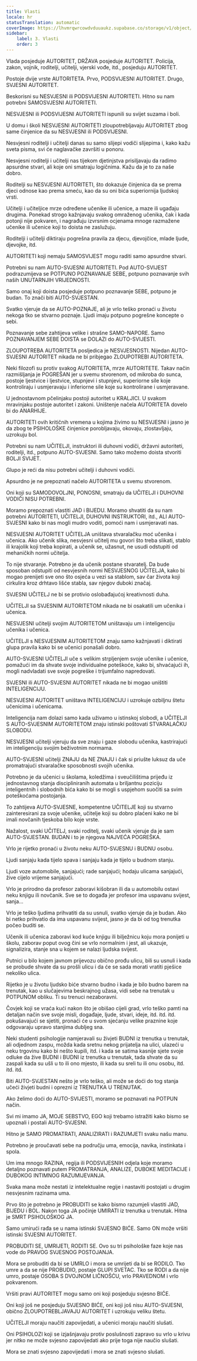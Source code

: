 ```yaml
---
title: Vlasti
locale: hr
statusTranslation: automatic
coverImage: https://lhvmrqwrcowdvduuaukz.supabase.co/storage/v1/object/public/strapi-uploads/small_cover-educacion-fundamental.webp-2d51a7828a2b1309555be27f7e2a61a0.webp
sidebar:
    label: 3. Vlasti
    order: 3
---
```

Vlada posjeduje AUTORITET, DRŽAVA posjeduje AUTORITET. Policija, zakon, vojnik, roditelji, učitelji, vjerski vođe, itd., posjeduju AUTORITET.

Postoje dvije vrste AUTORITETA. Prvo, PODSVIJESNI AUTORITET. Drugo, SVJESNI AUTORITET.

Beskorisni su NESVJESNI ili PODSVIJESNI AUTORITETI. Hitno su nam potrebni SAMOSVJESNI AUTORITETI.

NESVJESNI ili PODSVIJESNI AUTORITETI ispunili su svijet suzama i boli.

U domu i školi NESVJESNI AUTORITETI zloupotrebljavaju AUTORITET zbog same činjenice da su NESVJESNI ili PODSVIJESNI.

Nesvjesni roditelji i učitelji danas su samo slijepi vodiči slijepima i, kako kažu sveta pisma, svi će naglavačke završiti u ponoru.

Nesvjesni roditelji i učitelji nas tijekom djetinjstva prisiljavaju da radimo apsurdne stvari, ali koje oni smatraju logičnima. Kažu da je to za naše dobro.

Roditelji su NESVJESNI AUTORITETI, što dokazuje činjenica da se prema djeci odnose kao prema smeću, kao da su oni bića superiornija ljudskoj vrsti.

Učitelji i učiteljice mrze određene učenike ili učenice, a maze ili ugađaju drugima. Ponekad strogo kažnjavaju svakog omraženog učenika, čak i kada potonji nije pokvaren, i nagrađuju izvrsnim ocjenama mnoge razmažene učenike ili učenice koji to doista ne zaslužuju.

Roditelji i učitelji diktiraju pogrešna pravila za djecu, djevojčice, mlade ljude, djevojke, itd.

AUTORITETI koji nemaju SAMOSVIJEST mogu raditi samo apsurdne stvari.

Potrebni su nam AUTO-SVJESNI AUTORITETI. Pod AUTO-SVIJEST podrazumijeva se POTPUNO POZNAVANJE SEBE, potpuno poznavanje svih naših UNUTARNJIH VRIJEDNOSTI.

Samo onaj koji doista posjeduje potpuno poznavanje SEBE, potpuno je budan. To znači biti AUTO-SVJESTAN.

Svatko vjeruje da se AUTO-POZNAJE, ali je vrlo teško pronaći u životu nekoga tko se stvarno poznaje. Ljudi imaju potpuno pogrešne koncepte o sebi.

Poznavanje sebe zahtijeva velike i strašne SAMO-NAPORE. Samo POZNAVANJEM SEBE DOISTA se DOLAZI do AUTO-SVIJESTI.

ZLOUPOTREBA AUTORITETA posljedica je NESVJESNOSTI. Nijedan AUTO-SVJESNI AUTORITET nikada ne bi pribjegao ZLOUPOTREBI AUTORITETA.

Neki filozofi su protiv svakog AUTORITETA, mrze AUTORITETE. Takav način razmišljanja je POGREŠAN jer u svemu stvorenom, od mikroba do sunca, postoje ljestvice i ljestvice, stupnjevi i stupnjevi, superiorne sile koje kontroliraju i usmjeravaju i inferiorne sile koje su kontrolirane i usmjeravane.

U jednostavnom pčelinjaku postoji autoritet u KRALJICI. U svakom mravinjaku postoje autoritet i zakoni. Uništenje načela AUTORITETA dovelo bi do ANARHIJE.

AUTORITETI ovih kritičnih vremena u kojima živimo su NESVJESNI i jasno je da zbog te PSIHOLOŠKE činjenice porobljavaju, okovaju, zlostavljaju, uzrokuju bol.

Potrebni su nam UČITELJI, instruktori ili duhovni vodiči, državni autoriteti, roditelji, itd., potpuno AUTO-SVJESNI. Samo tako možemo doista stvoriti BOLJI SVIJET.

Glupo je reći da nisu potrebni učitelji i duhovni vodiči.

Apsurdno je ne prepoznati načelo AUTORITETA u svemu stvorenom.

Oni koji su SAMODOVOLJNI, PONOSNI, smatraju da UČITELJI i DUHOVNI VODIČI NISU POTREBNI.

Moramo prepoznati vlastiti JAD i BIJEDU. Moramo shvatiti da su nam potrebni AUTORITETI, UČITELJI, DUHOVNI INSTRUKTORI, itd., ALI AUTO-SVJESNI kako bi nas mogli mudro voditi, pomoći nam i usmjeravati nas.

NESVJESNI AUTORITET UČITELJA uništava stvaralačku moć učenika i učenica. Ako učenik slika, nesvjesni učitelj mu govori što treba slikati, stablo ili krajolik koji treba kopirati, a učenik se, užasnut, ne usudi odstupiti od mehaničkih normi učitelja.

To nije stvaranje. Potrebno je da učenik postane stvaratelj. Da bude sposoban odstupiti od nesvjesnih normi NESVJESNOG UČITELJA, kako bi mogao prenijeti sve ono što osjeća u vezi sa stablom, sav čar života koji cirkulira kroz drhtavo lišće stabla, sav njegov duboki značaj.

SVJESNI UČITELJ ne bi se protivio oslobađajućoj kreativnosti duha.

UČITELJI sa SVJESNIM AUTORITETOM nikada ne bi osakatili um učenika i učenica.

NESVJESNI učitelji svojim AUTORITETOM uništavaju um i inteligenciju učenika i učenica.

UČITELJI s NESVJESNIM AUTORITETOM znaju samo kažnjavati i diktirati glupa pravila kako bi se učenici ponašali dobro.

AUTO-SVJESNI UČITELJI uče s velikim strpljenjem svoje učenike i učenice, pomažući im da shvate svoje individualne poteškoće, kako bi, shvaćajući ih, mogli nadvladati sve svoje pogreške i trijumfalno napredovati.

SVJESNI ili AUTO-SVJESNI AUTORITET nikada ne bi mogao uništiti INTELIGENCIJU.

NESVJESNI AUTORITET uništava INTELIGENCIJU i uzrokuje ozbiljnu štetu učenicima i učenicama.

Inteligencija nam dolazi samo kada uživamo u istinskoj slobodi, a UČITELJI S AUTO-SVJESNIM AUTORITETOM znaju istinski poštovati STVARALAČKU SLOBODU.

NESVJESNI učitelji vjeruju da sve znaju i gaze slobodu učenika, kastrirajući im inteligenciju svojim beživotnim normama.

AUTO-SVJESNI učitelji ZNAJU da NE ZNAJU i čak si priušte luksuz da uče promatrajući stvaralačke sposobnosti svojih učenika.

Potrebno je da učenici u školama, koledžima i sveučilištima prijeđu iz jednostavnog stanja discipliniranih automata u briljantnu poziciju inteligentnih i slobodnih bića kako bi se mogli s uspjehom suočiti sa svim poteškoćama postojanja.

To zahtijeva AUTO-SVJESNE, kompetentne UČITELJE koji su stvarno zainteresirani za svoje učenike, učitelje koji su dobro plaćeni kako ne bi imali novčanih tjeskoba bilo koje vrste.

Nažalost, svaki UČITELJ, svaki roditelj, svaki učenik vjeruje da je sam AUTO-SVJESTAN. BUDAN i to je njegova NAJVEĆA POGREŠKA.

Vrlo je rijetko pronaći u životu neku AUTO-SVJESNU i BUDNU osobu.

Ljudi sanjaju kada tijelo spava i sanjaju kada je tijelo u budnom stanju.

Ljudi voze automobile, sanjajući; rade sanjajući; hodaju ulicama sanjajući, žive cijelo vrijeme sanjajući.

Vrlo je prirodno da profesor zaboravi kišobran ili da u automobilu ostavi neku knjigu ili novčanik. Sve se to događa jer profesor ima uspavanu svijest, sanja...

Vrlo je teško ljudima prihvatiti da su usnuli, svatko vjeruje da je budan. Ako bi netko prihvatio da ima uspavanu svijest, jasno je da bi od tog trenutka počeo buditi se.

Učenik ili učenica zaboravi kod kuće knjigu ili bilježnicu koju mora ponijeti u školu, zaborav poput ovog čini se vrlo normalnim i jest, ali ukazuje, signalizira, stanje sna u kojem se nalazi ljudska svijest.

Putnici u bilo kojem javnom prijevozu obično prođu ulicu, bili su usnuli i kada se probude shvate da su prošli ulicu i da će se sada morati vratiti pješice nekoliko ulica.

Rijetko je u životu ljudsko biće stvarno budno i kada je bilo budno barem na trenutak, kao u slučajevima beskrajnog užasa, vidi sebe na trenutak u POTPUNOM obliku. Ti su trenuci nezaboravni.

Čovjek koji se vraća kući nakon što je obišao cijeli grad, vrlo teško pamti na detaljan način sve svoje misli, događaje, ljude, stvari, ideje, itd. itd. itd. pokušavajući se sjetiti, pronaći će u svom sjećanju velike praznine koje odgovaraju upravo stanjima dubljeg sna.

Neki studenti psihologije namjeravali su živjeti BUDNI iz trenutka u trenutak, ali odjednom zaspu, možda kada sretnu nekog prijatelja na ulici, ulazeći u neku trgovinu kako bi nešto kupili, itd. i kada se satima kasnije sjete svoje odluke da žive BUDNI i BUDNI iz trenutka u trenutak, tada shvate da su zaspali kada su ušli u to ili ono mjesto, ili kada su sreli tu ili onu osobu, itd. itd. itd.

Biti AUTO-SVJESTAN nešto je vrlo teško, ali može se doći do tog stanja učeći živjeti budni i oprezni iz TRENUTKA U TRENUTAK.

Ako želimo doći do AUTO-SVIJESTI, moramo se poznavati na POTPUN način.

Svi mi imamo JA, MOJE SEBSTVO, EGO koji trebamo istražiti kako bismo se upoznali i postali AUTO-SVJESNI.

Hitno je SAMO PROMATRATI, ANALIZIRATI i RAZUMJETI svaku našu manu.

Potrebno je proučavati sebe na području uma, emocija, navika, instinkata i spola.

Um ima mnogo RAZINA, regija ili PODSVIJESNIH odjela koje moramo detaljno poznavati putem PROMATRANJA, ANALIZE, DUBOKE MEDITACIJE i DUBOKOG INTIMNOG RAZUMIJEVANJA.

Svaka mana može nestati iz intelektualne regije i nastaviti postojati u drugim nesvjesnim razinama uma.

Prvo što je potrebno je PROBUDITI se kako bismo razumjeli vlastiti JAD, BIJEDU i BOL. Nakon toga JA počinje UMIRATI iz trenutka u trenutak. Hitna je SMRT PSIHOLOŠKOG JA.

Samo umirući rađa se u nama istinski SVJESNO BIĆE. Samo ON može vršiti istinski SVJESNI AUTORITET.

PROBUDITI SE, UMRIJETI, RODITI SE. Ovo su tri psihološke faze koje nas vode do PRAVOG SVJESNOG POSTOJANJA.

Mora se probuditi da bi se UMRLO i mora se umrijeti da bi se RODILO. Tko umre a da se nije PROBUDIO, postaje GLUPI SVETAC. Tko se RODI a da nije umro, postaje OSOBA S DVOJNOM LIČNOŠĆU, vrlo PRAVEDNOM i vrlo pokvarenom.

Vršiti pravi AUTORITET mogu samo oni koji posjeduju svjesno BIĆE.

Oni koji još ne posjeduju SVJESNO BIĆE, oni koji još nisu AUTO-SVJESNI, obično ZLOUPOTREBLJAVAJU AUTORITET i uzrokuju veliku štetu.

UČITELJI moraju naučiti zapovijedati, a učenici moraju naučiti slušati.

Oni PSIHOLOZI koji se izjašnjavaju protiv poslušnosti zapravo su vrlo u krivu jer nitko ne može svjesno zapovijedati ako prije toga nije naučio slušati.

Mora se znati svjesno zapovijedati i mora se znati svjesno slušati.

